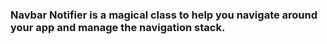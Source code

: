 ### Navbar Notifier is a magical class to help you navigate around your app and manage the navigation stack.
